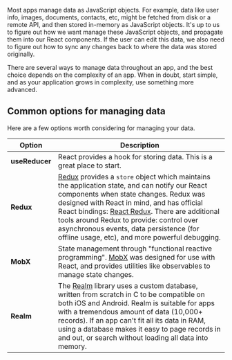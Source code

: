 Most apps manage data as JavaScript objects. For example, data like user info, images, documents, contacts, etc, might be fetched from disk or a remote API, and then stored in-memory as JavaScript objects. It's up to us to figure out how we want manage these JavaScript objects, and propagate them into our React components. If the user can edit this data, we also need to figure out how to sync any changes back to where the data was stored originally.

There are several ways to manage data throughout an app, and the best choice depends on the complexity of an app. When in doubt, start simple, and as your application grows in complexity, use something more advanced.

## Common options for managing data

Here are a few options worth considering for managing your data.

<!-- prettier-ignore -->
| Option | Description |
| --- | --- |
| **useReducer** | React provides a hook for storing data. This is a great place to start. |
| **Redux** | [Redux](https://facebook.github.io/react-native/docs/getting-started.html) provides a `store` object which maintains the application state, and can notify our React components when state changes. Redux was designed with React in mind, and has official React bindings: [React Redux](https://github.com/reactjs/react-redux). There are additional tools around Redux to provide: control over asynchronous events, data persistence (for offline usage, etc), and more powerful debugging. |
| **MobX** | State management through "functional reactive programming". [MobX](https://mobx.js.org/README.html) was designed for use with React, and provides utilities like observables to manage state changes.
| **Realm** | The [Realm](https://realm.io/docs/react-native/latest/) library uses a custom database, written from scratch in C to be compatible on both iOS and Android. Realm is suitable for apps with a tremendous amount of data (10,000+ records). If an app can't fit all its data in RAM, using a database makes it easy to page records in and out, or search without loading all data into memory.
